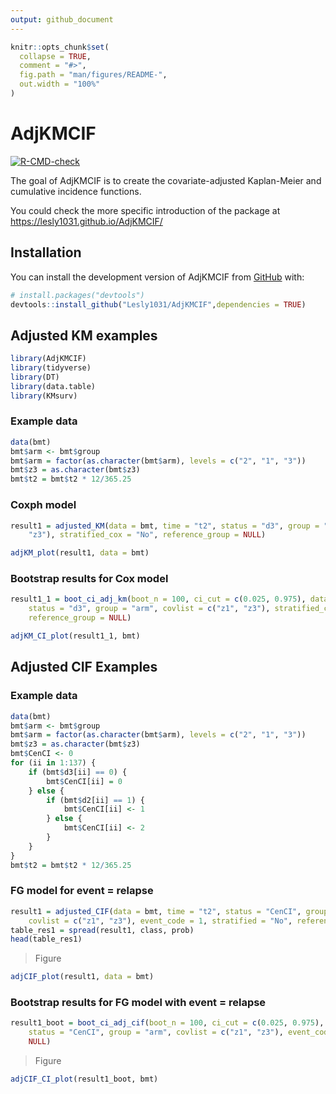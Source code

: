 ```yaml
---
output: github_document
---
```


<!-- README.md is generated from README.Rmd. Please edit that file -->

```r
knitr::opts_chunk$set(
  collapse = TRUE,
  comment = "#>",
  fig.path = "man/figures/README-",
  out.width = "100%"
)
```

# AdjKMCIF

<!-- badges: start -->
[![R-CMD-check](https://github.com/Lesly1031/AdjKM_CIF/actions/workflows/R-CMD-check.yaml/badge.svg)](https://github.com/Lesly1031/AdjKM_CIF/actions/workflows/R-CMD-check.yaml)
<!-- badges: end -->

The goal of AdjKMCIF is to create the covariate-adjusted Kaplan-Meier and cumulative incidence functions.

You could check the more specific introduction of the package at <https://lesly1031.github.io/AdjKMCIF/>

## Installation

You can install the development version of AdjKMCIF from [GitHub](https://github.com/) with:

``` r
# install.packages("devtools")
devtools::install_github("Lesly1031/AdjKMCIF",dependencies = TRUE)
```

## Adjusted KM examples

```r
library(AdjKMCIF)
library(tidyverse)
library(DT)
library(data.table)
library(KMsurv)
```

### Example data

```r
data(bmt)
bmt$arm <- bmt$group
bmt$arm = factor(as.character(bmt$arm), levels = c("2", "1", "3"))
bmt$z3 = as.character(bmt$z3)
bmt$t2 = bmt$t2 * 12/365.25
```

### Coxph model

```r
result1 = adjusted_KM(data = bmt, time = "t2", status = "d3", group = "arm", covlist = c("z1",
    "z3"), stratified_cox = "No", reference_group = NULL)
```

```r
adjKM_plot(result1, data = bmt)
```

### Bootstrap results for Cox model

```r
result1_1 = boot_ci_adj_km(boot_n = 100, ci_cut = c(0.025, 0.975), data = bmt, time = "t2",
    status = "d3", group = "arm", covlist = c("z1", "z3"), stratified_cox = "No",
    reference_group = NULL)
```

```r
adjKM_CI_plot(result1_1, bmt)
```

## Adjusted CIF Examples

### Example data

```r
data(bmt)
bmt$arm <- bmt$group
bmt$arm = factor(as.character(bmt$arm), levels = c("2", "1", "3"))
bmt$z3 = as.character(bmt$z3)
bmt$CenCI <- 0
for (ii in 1:137) {
    if (bmt$d3[ii] == 0) {
        bmt$CenCI[ii] = 0
    } else {
        if (bmt$d2[ii] == 1) {
            bmt$CenCI[ii] <- 1
        } else {
            bmt$CenCI[ii] <- 2
        }
    }
}
bmt$t2 = bmt$t2 * 12/365.25
```


### FG model for event = relapse

```r
result1 = adjusted_CIF(data = bmt, time = "t2", status = "CenCI", group = "arm",
    covlist = c("z1", "z3"), event_code = 1, stratified = "No", reference_group = NULL)
table_res1 = spread(result1, class, prob)
head(table_res1)
```

> Figure

```r
adjCIF_plot(result1, data = bmt)
```

### Bootstrap results for FG model with event = relapse

```r
result1_boot = boot_ci_adj_cif(boot_n = 100, ci_cut = c(0.025, 0.975), data = bmt, time = "t2",
    status = "CenCI", group = "arm", covlist = c("z1", "z3"), event_code = 1, "No",
    NULL)
```

> Figure 

```r
adjCIF_CI_plot(result1_boot, bmt)
```
